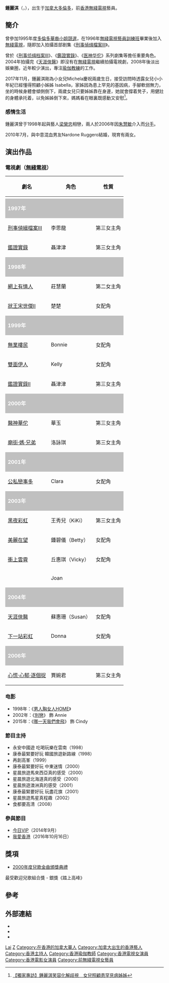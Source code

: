 {{not|周麗淇}}
{{藝人
| 類型 = 女藝人
| 姓名 = 鍾麗淇
| 英文名 = Margaret Chung
| 國籍 = {{CAN}}
| 出生日期 = {{birth_date_and_age|1976|11|03}}
| 出生地點 = {{CAN}}[[多倫多|多倫多]]
| 語言 = [[粵語|粵語]]、[[英語|英語]]、[[現代標準漢語|國語]]
| 教育程度 = 高中
| 母校 = 
| 配偶 = {{marriage |Nardone Ruggero |July 2010}}
| 兒女 = 長女：Isabella Ruggero<br>{{birth date and age|2010|12|10}}<br>幼女：Michela Ruggero<br>{{birth date and age|2015|11|11}}
| 宗教信仰 = 
| 網站 = 
| imdb = 1333492
| 活躍年代 = 1997年－2008年、2014年－2016年
}}

'''鍾麗淇'''（{{lang-en |Margaret Chung}}，{{bd|1976年|11月3日|catIdx=C鍾}}），出生于[[加拿大|加拿大]][[多倫多|多倫多]]，前[[香港|香港]][[無綫電視|無綫電視]]藝員。

== 簡介 ==
曾參加1995年度[[多倫多華裔小姐競選|多倫多華裔小姐競選]]，在1996年[[無綫電視藝員訓練班|無綫電視藝員訓練班]]畢業後加入[[無綫電視|無綫電視]]，隨即加入拍攝首部剧集《[[刑事偵缉檔案III|刑事偵缉檔案III]]》。

曾於《[[刑事侦缉档案III|刑事侦缉档案III]]》、《[[鑑證實錄|鑑證實錄]]》、《[[医神华佗|医神华佗]]》系列劇集等擔任重要角色。2004年拍攝完《[[天涯俠醫|天涯俠醫]]》即沒有在[[無綫電視|無綫電視]]繼續拍攝電視劇，2008年後淡出娛樂圈，近年較少演出，專注[[瑜伽|瑜伽]][[教練|教練]]的工作。

2017年11月，鍾麗淇剛為小女兒Michela慶祝兩歲生日，接受訪問時透露女兒小小年紀已經懂得照顧小姊姊 Isabella，家姊因為患上罕見的基因病，手腳軟弱無力，坐的時候身體會傾側倒下，兩歲女兒只要姊姊靠在身邊，她就會撐着凳子，用健壯的身體承托着，以免姊姊倒下來，媽媽看在眼裏既感動又安慰<ref>[http://bka.mpweekly.com/interview/%E5%A8%9B%E6%A8%82123/20171118-91109 【獨家專訪】鍾麗淇笑容化解歧視　女兒照顧患罕見病姊姊]</ref>。

===感情生活===
鍾麗淇曾于1998年起與藝人[[梁榮忠|梁榮忠]]相戀，兩人於2006年因[[朱慧敏|朱慧敏]]介入而[[分手|分手]]。

2010年7月，與中意混血男友Nardone Ruggero結婚，現育有兩女。

==演出作品==
===電視劇（[[無綫電視|無綫電視]]）===
{|class="wikitable" width="63%"
! 劇名
! 角色
! 性質
|- style="background:snow; color:pink" align=center
|-
|style="background:silver; color:white" colspan="3"|'''1997年'''
|-
|[[刑事偵緝檔案III|刑事偵緝檔案III]]
|李思龍
|第三女主角
|-
|[[鑑證實錄|鑑證實錄]]
|聶津津
|第三女主角
|-
|style="background:silver; color:white" colspan="3"|'''1998年'''
|-
|[[網上有情人|網上有情人]]
|莊慧蘭
|第二女主角
|-
|[[狀王宋世傑II|狀王宋世傑II]]
|楚楚
|女配角
|-
|style="background:silver; color:white" colspan="3"|'''1999年'''
|-
|[[無業樓民|無業樓民]]
|Bonnie
|女配角
|-
|[[雙面伊人|雙面伊人]]
|Kelly
|女配角
|-
|[[鑑證實錄II|鑑證實錄II]]
|聶津津
|第三女主角
|-
|style="background:silver; color:white" colspan="3"|'''2000年'''
|-
|[[醫神華佗|醫神華佗]]
|華玉
|第三女主角
|-
|[[廟街·媽·兄弟|廟街·媽·兄弟]]
|洛詠琪
|第三女主角
|-
|style="background:silver; color:white" colspan="3"|'''2001年'''
|-
|[[公私戀事多|公私戀事多]]
|Clara
|女配角
|-
|style="background:silver; color:white" colspan="3"|'''2003年'''
|-
|[[黑夜彩虹|黑夜彩虹]]
|王秀兒（KiKi）
|第三女主角
|-
|[[美麗在望|美麗在望]]
|鍾碧儀（Betty）
|女配角
|-
|[[衝上雲霄|衝上雲霄]]
|丘惠琪（Vicky）
|女配角
|-
|{{link-yue|富豪海灣非凡情緣|富豪海灣非凡情緣}}
|Joan
|
|-
|style="background:silver; color:white" colspan="3"|'''2004年'''
|-
|[[天涯俠醫|天涯俠醫]]
|蘇惠珊（Susan） 
|女配角
|-
|[[下一站彩虹|下一站彩虹]]
|Donna
|女配角
|-
|style="background:silver; color:white" colspan="3"|'''2006年'''
|-
|[[心慌·心郁·逐個捉|心慌·心郁·逐個捉]]
|賈婉君
|第三女主角
|}

===电影===
*1998年：《[[男人胸女人HOME|男人胸女人HOME]]》 
*2002年：《[[別戀|別戀]]》 飾 Annie
*2015年：《[[哪一天我們會飛|哪一天我們會飛]]》 飾 Cindy

===節目主持===
*永安中國遊 吃喝玩樂在雲南（1998）
*康泰最緊要好玩 韓國旅遊新路線（1998）
*再創高峯（1999）
*康泰最緊要好玩 中東迷情（2000）
*星晨旅遊馬來西亞真的感受（2000）
*星晨旅遊北海道真的感受（2000）
*星晨旅遊澳洲真的感受（2001）
*康泰最緊要好玩 玩盡花旗（2001）
*星晨旅遊馬星真程趣（2002）
*食都要高清（2008）

===參與節目===
*[[今日VIP|今日VIP]]（2014年9月）
*[[我愛香港_(電視節目)|我愛香港]]（2016年10月16日）

==獎項==

*[[2000年度兒歌金曲頒獎典禮得獎名單|2000年度兒歌金曲頒獎典禮]]
最受歡迎兒歌組合獎 - 銀獎《踏上高峰》

==參考==
{{reflist}}

==外部連結==
*{{instagram|yogachung}}
*{{facebook|yogachungfb}}
*{{hkmdb name|12497}}

{{DEFAULTSORT:chung}}
[[Category:鍾姓|Lai]]
[[Category:华裔加拿大人|Z]]
[[Category:在香港的加拿大華人|Category:在香港的加拿大華人]]
[[Category:加拿大出生的香港藝人|Category:加拿大出生的香港藝人]]
[[Category:香港主持人|Category:香港主持人]]
[[Category:香港瑜伽教師|Category:香港瑜伽教師]]
[[Category:香港電視女演員|Category:香港電視女演員]]
[[Category:香港電影女演員|Category:香港電影女演員]]
[[Category:前無綫電視女藝員|Category:前無綫電視女藝員]]